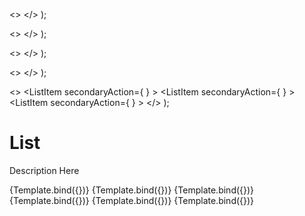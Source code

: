 
<Meta title="Material-UI/Data Display/List" component={List} />

  <>
    <ListItemButton>
      <ListItemText primary="Item one" />
    </ListItemButton>
    <ListItemButton>
      <ListItemText primary="Item two" />
    </ListItemButton>
    <ListItemButton>
      <ListItemText primary="Item three" />
    </ListItemButton>
  </>
);

  <>
    <ListItemButton>
      <ListItemText primary="Item one" secondary="Secondary text" />
    </ListItemButton>
    <ListItemButton>
      <ListItemText primary="Item two" secondary="Secondary text" />
    </ListItemButton>
    <ListItemButton>
      <ListItemText primary="Item three" secondary="Secondary text" />
    </ListItemButton>
  </>
);

  <>
    <ListItemButton>
      <ListItemIcon>
        <FolderIcon />
      </ListItemIcon>
      <ListItemText primary="Item one" />
    </ListItemButton>
    <ListItemButton>
      <ListItemIcon>
        <FolderIcon />
      </ListItemIcon>
      <ListItemText primary="Item two" />
    </ListItemButton>
    <ListItemButton>
      <ListItemIcon>
        <FolderIcon />
      </ListItemIcon>
      <ListItemText primary="Item three" />
    </ListItemButton>
  </>
);

  <>
    <ListItemButton>
      <ListItemAvatar>
        <Avatar alt="Tabitha Hawkins" src={user1Image} />
      </ListItemAvatar>
      <ListItemText primary="Item one" />
    </ListItemButton>
    <ListItemButton>
      <ListItemAvatar>
        <Avatar alt="Terry Brookfield" src={user2Image} />
      </ListItemAvatar>
      <ListItemText primary="Item two" />
    </ListItemButton>
    <ListItemButton>
      <ListItemAvatar>
        <Avatar alt="Tabitha Hawkins" src={user1Image} />
      </ListItemAvatar>
      <ListItemText primary="Item three" />
    </ListItemButton>
  </>
);

  <>
    <ListItem
      secondaryAction={
        <IconButton edge="end" aria-label="delete">
          <SendIcon />
        </IconButton>
      }
    >
      <ListItemAvatar>
        <Avatar alt="Tabitha Hawkins" src={user1Image} />
      </ListItemAvatar>
      <ListItemText primary="Item one" />
    </ListItem>
    <ListItem
      secondaryAction={
        <IconButton edge="end" aria-label="delete">
          <SendIcon />
        </IconButton>
      }
    >
      <ListItemAvatar>
        <Avatar alt="Terry Brookfield" src={user2Image} />
      </ListItemAvatar>
      <ListItemText primary="Item two" />
    </ListItem>
    <ListItem
      secondaryAction={
        <IconButton edge="end" aria-label="delete">
          <SendIcon />
        </IconButton>
      }
    >
      <ListItemAvatar>
        <Avatar alt="Tabitha Hawkins" src={user1Image} />
      </ListItemAvatar>
      <ListItemText primary="Item three" />
    </ListItem>
  </>
);


# List

Description Here

<Canvas>
  <Story name="Basic" args={{ children: basicListItems }}>
    {Template.bind({})}
  </Story>
  <Story name="Dense" args={{ children: basicListItems, dense: true }}>
    {Template.bind({})}
  </Story>
  <Story
    name="With Secondary Text"
    args={{ children: basicListWithSecondaryText }}
  >
    {Template.bind({})}
  </Story>
  <Story name="Icon And Text" args={{ children: listItemsWithIcons }}>
    {Template.bind({})}
  </Story>
  <Story name="Avatar And Text" args={{ children: listAvatarsWithText }}>
    {Template.bind({})}
  </Story>
  <Story name="Avatar And Icons" args={{ children: listAvatarsWithIcons }}>
    {Template.bind({})}
  </Story>
</Canvas>
